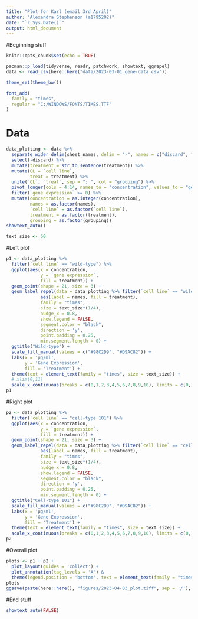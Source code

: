 ```yaml
---
title: "Plot for Karl (email 3rd April)"
author: "Alexandra Stephenson (a1795202)"
date: "`r Sys.Date()`"
output: html_document
---
```


#Beginning stuff
```r
knitr::opts_chunk$set(echo = TRUE)

pacman::p_load(tidyverse, readr, patchwork, showtext, ggrepel)
data <- read_csv(here::here("data/2023-03-01_gene-data.csv"))

theme_set(theme_bw())

font_add(
  family = "times",
  regular = "C:/WINDOWS/FONTS/TIMES.TTF"
)
```

# Data
```r
data_plotting <- data %>%
  separate_wider_delim(sheet_names, delim = "-", names = c("discard", "names")) %>% 
  select(-discard) %>% 
  mutate(treatment = str_to_sentence(treatment)) %>% 
  mutate(CL = `cell line`,
         treat = treatment) %>%
  unite(`CL`, `treat`, sep = "; ", col = "grouping") %>%
  pivot_longer(cols = 4:14, names_to = "concentration", values_to = "gene expression") %>%
  filter(`gene expression` >= 0) %>%
  mutate(concentration = as.integer(concentration),
         names = as.factor(names),
         `cell line` = as.factor(`cell line`),
         treatment = as.factor(treatment),
         grouping = as.factor(grouping))
showtext_auto()

text_size <- 60
```

#Left plot
```r
p1 <- data_plotting %>% 
  filter(`cell line` == "wild-type") %>% 
  ggplot(aes(x = concentration,
             y = `gene expression`,
             fill = treatment)) +
  geom_point(shape = 21, size = 3) +
  geom_label_repel(data = data_plotting %>% filter(`cell line` == "wild-type" & concentration == 10), 
             aes(label = names, fill = treatment),
             family = "times",
             size = text_size*(1/4),
             nudge_x = 0.8,
             show.legend = FALSE,
             segment.color = "black",
             direction = 'y',
             point.padding = 0.25,
             min.segment.length = 0) +
  ggtitle("Wild-type") +
  scale_fill_manual(values = c("#98C2D9", "#D9AC82")) +
  labs(x = 'μg/ml',
       y = 'Gene Expression',
       fill = 'Treatment') +
  theme(text = element_text(family = "times", size = text_size)) +
  # xlim(0,11)
  scale_x_continuous(breaks = c(0,1,2,3,4,5,6,7,8,9,10), limits = c(0,11))
p1
```

#Right plot
```r
p2 <- data_plotting %>% 
  filter(`cell line` == "cell-type 101") %>% 
  ggplot(aes(x = concentration,
             y = `gene expression`,
             fill = treatment)) +
  geom_point(shape = 21, size = 3) +
  geom_label_repel(data = data_plotting %>% filter(`cell line` == "cell-type 101" & concentration == 10), 
             aes(label = names, fill = treatment),
             family = "times",
             size = text_size*(1/4),
             nudge_x = 0.8,
             show.legend = FALSE,
             segment.color = "black",
             direction = 'y',
             point.padding = 0.25,
             min.segment.length = 0) +
  ggtitle("Cell-type 101") +
  scale_fill_manual(values = c("#98C2D9", "#D9AC82")) +
  labs(x = 'μg/ml',
       y = 'Gene Expression',
       fill = 'Treatment') +
  theme(text = element_text(family = "times", size = text_size)) +
  scale_x_continuous(breaks = c(0,1,2,3,4,5,6,7,8,9,10), limits = c(0,11))
p2
```

#Overall plot
```r
plots <- p1 + p2 + 
  plot_layout(guides = 'collect') + 
  plot_annotation(tag_levels = 'A') &
  theme(legend.position = 'bottom', text = element_text(family = "times", size = text_size))
plots
ggsave(paste(here::here(), "figures/2023-04-03_plot.tiff", sep = '/'), width = 9, height = 6, units = "in", dpi = 500)
```

#End stuff
```r
showtext_auto(FALSE)
```


